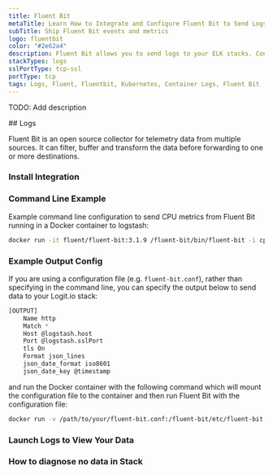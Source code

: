 ```yaml
---
title: Fluent Bit
metaTitle: Learn How to Integrate and Configure Fluent Bit to Send Logs
subTitle: Ship Fluent Bit events and metrics
logo: fluentbit
color: "#2e62a4"
description: Fluent Bit allows you to send logs to your ELK stacks. Configure Fluent Bit to send logs to Logstash. Get started using our sample fluent bit configuration.
stackTypes: logs
sslPortType: tcp-ssl
portType: tcp
tags: Logs, Fluent, Fluentbit, Kubernetes, Container Logs, Fluent Bit
---
```


TODO: Add description

<Steps>
  ## Logs

  Fluent Bit is an open source collector for telemetry data from multiple sources. It can filter, buffer and 
  transform the data before forwarding to one or more destinations.
  
  ### Install Integration

  <InstallIntegration/>

  ### Command Line Example

  Example command line configuration to send CPU metrics from Fluent Bit running in a Docker container to logstash:

  ```bash copy
  docker run -it fluent/fluent-bit:3.1.9 /fluent-bit/bin/fluent-bit -i cpu -o tcp://@logstash.host:@logstash.sslPort -p format=json_lines -p tls=on -p json_date_format=iso8601 -p json_date_key=@timestamp
  ```

  ### Example Output Config

  If you are using a configuration file (e.g. `fluent-bit.conf`), rather than specifying in the command line, 
  you can specify the output below to send data to your Logit.io stack:

  ```bash copy
  [OUTPUT]
      Name http
      Match *
      Host @logstash.host
      Port @logstash.sslPort
      tls On
      Format json_lines
      json_date_format iso8601
      json_date_key @timestamp
  ```
  and run the Docker container with the following command which will mount the 
  configuration file to the container and then run Fluent Bit with the configuration file:

  ```bash copy
  docker run -v /path/to/your/fluent-bit.conf:/fluent-bit/etc/fluent-bit.conf -it fluent/fluent-bit:3.1.9 /fluent-bit/bin/fluent-bit -c /fluent-bit/etc/fluent-bit.conf
  ```

  ### Launch Logs to View Your Data

  <LaunchVisualizer type="logs" />

  ### How to diagnose no data in Stack

  <DiagnoseNoData />

</Steps>